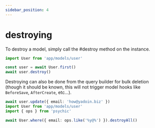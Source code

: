 ```yaml
---
sidebar_position: 4
---
```



# destroying

To destroy a model, simply call the #destroy method on the instance.

```ts
import User from 'app/models/user'

const user = await User.first()
await user.destroy()
```

Destroying can also be done from the query builder for bulk deletion (though it should be known, this will not trigger model hooks like `BeforeSave`, `AfterCreate`, etc...).

```ts
await user.update({ email: 'how@yadoin.biz' })
import User from 'app/models/user'
import { ops } from 'psychic'

await User.where({ email: ops.like('%y@%') }).destroyAll()
```

